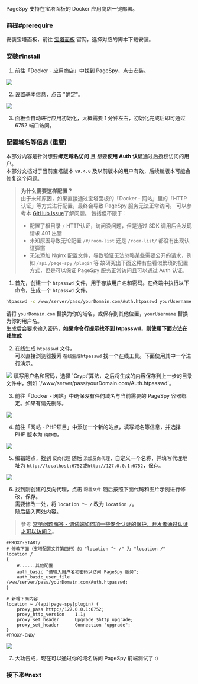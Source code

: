 
PageSpy 支持在宝塔面板的 Docker 应用商店一键部署。

### 前提#prerequire

安装宝塔面板，前往 [宝塔面板](https://www.bt.cn/new/index.html) 官网，选择对应的脚本下载安装。

### 安装#install

1. 前往「Docker - 应用商店」中找到 PageSpy，点击安装。

<img src={BaotaPageSpy} />

2. 设置基本信息，点击 "确定"。

<img src={BaotaInstall} />

3. 面板会自动进行应用初始化，大概需要 1 分钟左右，初始化完成后即可通过 6752 端口访问。


### 配置域名等信息 (重要)
本部分内容是针对想要**绑定域名访问** 且 想要**使用 Auth 认证**通过后授权访问的用户。  
本部分文档对于当前宝塔版本 `v9.4.0` 及以前版本的用户有效，后续新版本可能会修复这个问题。

> **为什么需要这样配置？**  
> 由于未知原因，如果直接通过宝塔面板的「Docker - 网站」里的「HTTP 认证」等方式进行配置，最终会导致 PageSpy 服务无法正常访问。
> 可以参考本 [GitHub Issue](https://github.com/HuolalaTech/page-spy-web/issues/310)了解问题。
> 包括但不限于：
> - 配置了根目录 `/` HTTP认证，访问没问题，但是通过 SDK 调用后会发现请求 401 出错
> - 未知原因导致无论配置 `/#/room-list` 还是 `/room-list/` 都没有出现认证弹窗
> - 无法添加 Nginx 配置文件，导致验证无法忽略某些需要公开的请求，例如 `/api` `/page-spy` `/plugin` 等
> 故研究出下面这种有些看似繁琐的配置方式，但是可以保证 PageSpy 服务正常访问且可以通过 Auth 认证。


1. 首先，创建一个 `htpasswd` 文件，用于存放用户名和密码。在终端中执行以下命令，生成一个 `htpasswd` 文件。  
```bash
htpasswd -c /www/server/pass/yourDomain.com/Auth.htpasswd yourUsername
```
请将 `yourDomain.com` 替换为你的域名，或保存到其他位置，`yourUsername` 替换为你的用户名。  
生成后会要求输入密码，**如果命令行提示找不到 htpasswd，则使用下面方法在线生成**

2. 在线生成 `htpasswd` 文件。  
可以直接浏览器搜索 `在线生成htpasswd` 找一个在线工具。下面使用其中一个进行演示。  
<img src={GenerateHtpasswd} />  
填写用户名和密码，选择 `Crypt`算法，之后将生成的内容保存到上一步的目录文件中，例如 `/www/server/pass/yourDomain.com/Auth.htpasswd`。

3. 前往「Docker - 网站」中确保没有任何域名与当前需要的 PageSpy 容器绑定。如果有请先删除。  
<img src={BaotaDockerWebsiteNone} />

4. 前往「网站 - PHP项目」中添加一个新的站点，填写域名等信息，并选择 PHP 版本为 `纯静态`。  
<img src={BaotaWebsiteCreate} />

5. 编辑站点，找到 `反向代理` 随后 `添加反向代理`，自定义一个名称，并填写代理地址为 `http://localhost:6752`或`http://127.0.0.1:6752`，保存。  
<img src={BaotaWebsiteEdit} />

6. 找到刚创建的反向代理，点击 `配置文件` 随后按照下面代码和图片示例进行修改，保存。  
需要修改一处，将 `location ^~ /` 改为 `location /`。  
随后插入两处内容。  
> 参考 [常见问题解答 - 调试端如何加一些安全认证的保护，开发者通过认证才可以访问？](./faq#basic-auth)。  

```nginx
#PROXY-START/
# 修改下面（宝塔配置文件第四行）的 "location ^~ /" 为 "location /"
location /
{
    #......其他配置
    auth_basic "请输入用户名和密码以访问 PageSpy 服务";
    auth_basic_user_file /www/server/pass/yourDomain.com/Auth.htpasswd;
}

# 新增下面内容
location ~ /(api|page-spy|plugin) {
    proxy_pass http://127.0.0.1:6752;
    proxy_http_version    1.1;
    proxy_set_header      Upgrade $http_upgrade;
    proxy_set_header      Connection "upgrade";
}
#PROXY-END/
```
<img src={BaotaWebsiteEditReverseProxy} />

7. 大功告成，现在可以通过你的域名访问 PageSpy 前端测试了 :)


### 接下来#next

<DeployNext />
